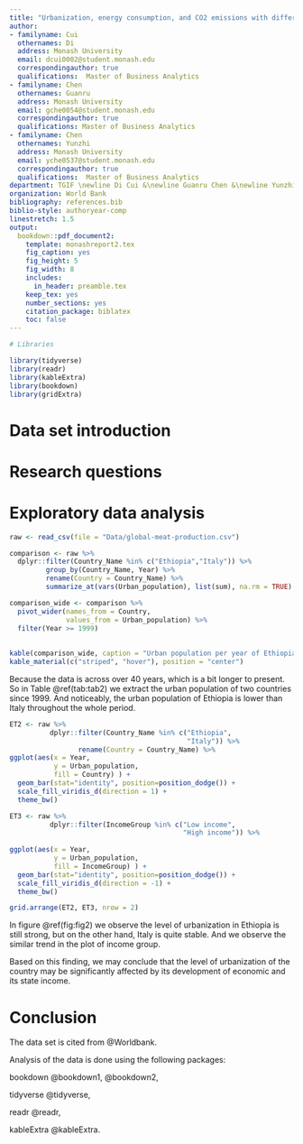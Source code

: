 ```yaml
---
title: "Urbanization, energy consumption, and CO2 emissions with different income level countries"
author:
- familyname: Cui
  othernames: Di
  address: Monash University
  email: dcui0002@student.monash.edu
  correspondingauthor: true
  qualifications:  Master of Business Analytics
- familyname: Chen
  othernames: Guanru
  address: Monash University
  email: gche0054@student.monash.edu
  correspondingauthor: true
  qualifications: Master of Business Analytics
- familyname: Chen
  othernames: Yunzhi
  address: Monash University
  email: yche0537@student.monash.edu
  correspondingauthor: true
  qualifications:  Master of Business Analytics
department: TGIF \newline Di Cui &\newline Guanru Chen &\newline Yunzhi Chen
organization: World Bank
bibliography: references.bib
biblio-style: authoryear-comp
linestretch: 1.5
output:
  bookdown::pdf_document2:
    template: monashreport2.tex
    fig_caption: yes
    fig_height: 5
    fig_width: 8
    includes:
      in_header: preamble.tex
    keep_tex: yes
    number_sections: yes
    citation_package: biblatex
    toc: false
---
```


```r
# Libraries

library(tidyverse)
library(readr)
library(kableExtra)
library(bookdown)
library(gridExtra)
```

# Data set introduction



# Research questions



\clearpage

# Exploratory data analysis

\section*{}



\subsection*{Analysis} 


\clearpage

\section*{Country Ethiopia and Italy}

\subsection*{Exploratory data analysis}

```r

raw <- read_csv(file = "Data/global-meat-production.csv")
```

```r
comparison <- raw %>%
  dplyr::filter(Country_Name %in% c("Ethiopia","Italy")) %>%
         group_by(Country_Name, Year) %>%
         rename(Country = Country_Name) %>% 
         summarize_at(vars(Urban_population), list(sum), na.rm = TRUE)

comparison_wide <- comparison %>% 
  pivot_wider(names_from = Country,
              values_from = Urban_population) %>% 
  filter(Year >= 1999)  
  
  
kable(comparison_wide, caption = "Urban population per year of Ethiopia and Italy from 1999-2018", booktabs = T) %>%
kable_material(c("striped", "hover"), position = "center")
```

Because the data is across over 40 years, which is a bit longer to present. So in Table \@ref(tab:tab2) we extract the urban population of two countries since 1999. And noticeably, the urban population of Ethiopia is lower than Italy throughout the whole period.

```r
ET2 <- raw %>%
          dplyr::filter(Country_Name %in% c("Ethiopia",
                                            "Italy")) %>%
                 rename(Country = Country_Name) %>%
ggplot(aes(x = Year,
           y = Urban_population,
           fill = Country) ) +
  geom_bar(stat="identity", position=position_dodge()) +
  scale_fill_viridis_d(direction = 1) +
  theme_bw()

ET3 <- raw %>%
          dplyr::filter(IncomeGroup %in% c("Low income",
                                           "High income")) %>%
                 
ggplot(aes(x = Year,
           y = Urban_population,
           fill = IncomeGroup) ) +
  geom_bar(stat="identity", position=position_dodge()) +
  scale_fill_viridis_d(direction = -1) +
  theme_bw()

grid.arrange(ET2, ET3, nrow = 2)
```


In figure \@ref(fig:fig2) we observe the level of urbanization in Ethiopia is still strong, but on the other hand, Italy is quite stable. And we observe the similar trend in the plot of income group.

Based on this finding, we may conclude that the level of urbanization of the country may be significantly affected by its development of economic and its state income.

\clearpage

\section*{}


\subsection*{Analysis}



\clearpage

# Conclusion


\section*{Citation}
The data set is cited from @Worldbank.

Analysis of the data is done using the following packages:

bookdown @bookdown1, @bookdown2,

tidyverse @tidyverse,

readr @readr,

kableExtra @kableExtra.